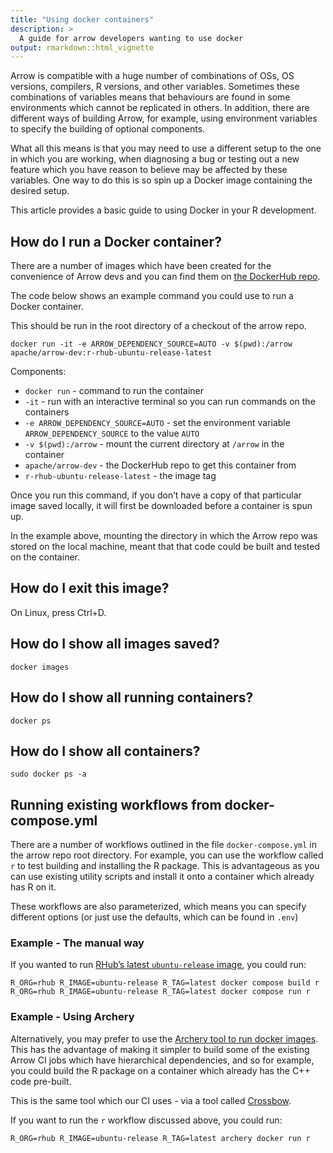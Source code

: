 ```yaml
---
title: "Using docker containers"
description: >
  A guide for arrow developers wanting to use docker
output: rmarkdown::html_vignette
---
```


Arrow is compatible with a huge number of combinations of OSs, OS versions,
compilers, R versions, and other variables.  Sometimes these combinations of
variables means that behaviours are found in some environments which cannot be
replicated in others.  In addition, there are different ways of building Arrow,
for example, using environment variables to specify the building of optional
components.

What all this means is that you may need to use a different setup to the one in
which you are working, when diagnosing a bug or testing out a new feature which
you have reason to believe may be affected by these variables.  One way to do
this is so spin up a Docker image containing the desired setup.

This article provides a basic guide to using Docker in your R development.

## How do I run a Docker container?

There are a number of images which have been created for the convenience of
Arrow devs and you can find them on [the DockerHub repo](https://hub.docker.com/r/apache/arrow-dev/tags).

The code below shows an example command you could use to run a Docker container.

This should be run in the root directory of a checkout of the arrow repo.

```shell
docker run -it -e ARROW_DEPENDENCY_SOURCE=AUTO -v $(pwd):/arrow apache/arrow-dev:r-rhub-ubuntu-release-latest
```

Components:

* `docker run` - command to run the container
* `-it` - run with an interactive terminal so you can run commands on the containers
* `-e ARROW_DEPENDENCY_SOURCE=AUTO` - set the environment variable `ARROW_DEPENDENCY_SOURCE` to the value `AUTO`
* `-v $(pwd):/arrow` - mount the current directory at `/arrow` in the container
* `apache/arrow-dev` - the DockerHub repo to get this container from
* `r-rhub-ubuntu-release-latest` - the image tag

Once you run this command, if you don't have a copy of that particular image
saved locally, it will first be downloaded before a container is spun up.

In the example above, mounting the directory in which the Arrow repo was stored
on the local machine, meant that that code could be built and tested on the
container.

## How do I exit this image?

On Linux, press Ctrl+D.

## How do I show all images saved?

```shell
docker images
```

## How do I show all running containers?

```shell
docker ps
```

## How do I show all containers?

```shell
sudo docker ps -a
```

## Running existing workflows from docker-compose.yml

There are a number of workflows outlined in the file `docker-compose.yml` in the
arrow repo root directory.  For example, you can use the workflow called `r` to
test building and installing the R package.  This is advantageous as you can use
existing utility scripts and install it onto a container which already has R on
it.

These workflows are also parameterized, which means you can specify different
options (or just use the defaults, which can be found in `.env`)

### Example - The manual way

If you wanted to run [RHub's latest `ubuntu-release` image](https://hub.docker.com/r/rhub/ubuntu-release), you could
run:

```shell
R_ORG=rhub R_IMAGE=ubuntu-release R_TAG=latest docker compose build r
R_ORG=rhub R_IMAGE=ubuntu-release R_TAG=latest docker compose run r
```

### Example - Using Archery

Alternatively, you may prefer to use the [Archery tool to run docker images](https://arrow.apache.org/docs/developers/docker.html).
This has the advantage of making it simpler to build some of the existing Arrow
CI jobs which have hierarchical dependencies, and so for example, you could
build the R package on a container which already has the C++ code pre-built.

This is the same tool which our CI uses - via a tool called [Crossbow](https://arrow.apache.org/docs/developers/crossbow.html).

If you want to run the `r` workflow discussed above, you could run:

```shell
R_ORG=rhub R_IMAGE=ubuntu-release R_TAG=latest archery docker run r
```
